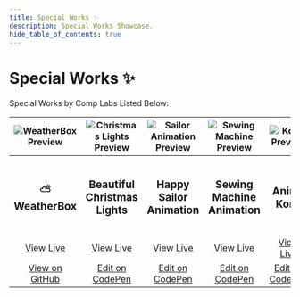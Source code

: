 ```yaml
---
title: Special Works ✨
description: Special Works Showcase.
hide_table_of_contents: true
---
```


# Special Works ✨

Special Works by Comp Labs Listed Below:

|   ![WeatherBox Preview](/img/blog/default.png)   |   ![Christmas Lights Preview](/img/blog/default.png)   |   ![Sailor Animation Preview](/img/blog/default.png)   |   ![Sewing Machine Preview](/img/blog/default.png)   |   ![Komi Preview](/img/blog/default.png)   |   ![Nezuko Preview](/img/blog/default.png)   |   ![Turin Horse Preview](/img/blog/default.png)   |
|:---:	|:---:	|:---:	|:---:	|:---:	|:---:	|:---:	|
|   <h3>⛅ WeatherBox</h3>   |   <h3>Beautiful Christmas Lights</h3>   |   <h3>Happy Sailor Animation</h3>   |   <h3>Sewing Machine Animation</h3>   |   <h3>Anime Komi</h3>   |   <h3>Anime Nezuko</h3>   |   <h3>The Turin Horse - Hadi</h3>   |
|   <a href="https://weatherbox.complabs.in" target="_blank" rel="noopener noreferrer" class="button button--primary"><i class="fa-solid fa-arrow-up-right-from-square"></i> View Live</a>   |   <a href="/special/christmas-lights" target="_blank" rel="noopener noreferrer" class="button button--primary"><i class="fa-solid fa-arrow-up-right-from-square"></i> View Live</a>   |   <a href="/special/happy-sailor-animation" target="_blank" rel="noopener noreferrer" class="button button--primary"><i class="fa-solid fa-arrow-up-right-from-square"></i> View Live</a>   |   <a href="/special/sewing-machine" target="_blank" rel="noopener noreferrer" class="button button--primary"><i class="fa-solid fa-arrow-up-right-from-square"></i>View Live</a>   |   <a href="/special/komi" target="_blank" rel="noopener noreferrer" class="button button--primary"><i class="fa-solid fa-arrow-up-right-from-square"></i> View Live</a>   |   <a href="/special/nezuko" target="_blank" rel="noopener noreferrer" class="button button--primary"><i class="fa-solid fa-arrow-up-right-from-square"></i> View Live</a>   |   <a href="/special/turin-horse" target="_blank" rel="noopener noreferrer" class="button button--primary"><i class="fa-solid fa-arrow-up-right-from-square"></i> View Live</a>   |
|   <a href="https://github.com/Comp-Labs/WeatherBox" target="_blank" rel="noopener noreferrer" class="button button--primary"><i class="fa-brands fa-github"></i> View on GitHub</a>   |   <a href="https://codepen.io/rudrasen2/pen/GRywgoR" target="_blank" rel="noopener noreferrer" class="button button--primary"><i class="fa-brands fa-codepen"></i> Edit on CodePen</a>   |   <a href="https://codepen.io/rudrasen2/pen/zYRxPBr" target="_blank" rel="noopener noreferrer" class="button button--primary"><i class="fa-brands fa-codepen"></i> Edit on CodePen</a>   |   <a href="https://codepen.io/rudrasen2/pen/XWZeqVb" target="_blank" rel="noopener noreferrer" class="button button--primary"><i class="fa-brands fa-codepen"></i> Edit on CodePen</a>   |   <a href="https://codepen.io/rudrasen2/pen/YzedXxa" target="_blank" rel="noopener noreferrer" class="button button--primary"><i class="fa-brands fa-codepen"></i> Edit on CodePen</a>   |   <a href="https://codepen.io/rudrasen2/pen/dydworj" target="_blank" rel="noopener noreferrer" class="button button--primary"><i class="fa-brands fa-codepen"></i> Edit on CodePen</a> 	 |   <a href="https://codepen.io/rudrasen2/pen/oNEJXeo" target="_blank" rel="noopener noreferrer" class="button button--primary"><i class="fa-brands fa-codepen"></i> Edit on CodePen</a>   |
